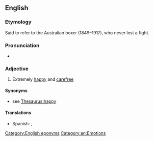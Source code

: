 ==English==

===Etymology===
Said to refer to the Australian boxer {{w|Larry Foley}} (1849–1917), who never lost a fight.

===Pronunciation===
* {{audio|en|En-au-happy as Larry.ogg|Audio (AU)}}

===Adjective===
{{head|en|adjective|head=(as) [[happy]] as [[Larry]]}}

# {{lb|en|simile}} Extremely [[happy]] and [[carefree]]

====Synonyms====
* see [[Thesaurus:happy]]

====Translations====
{{trans-top|etremely happy and carefree}}
{{trans-mid}}
* Spanish: {{t|es|feliz como una perdiz}}, {{t|es|más feliz que una perdiz}}
{{trans-bottom}}

[[Category:English eponyms]]
[[Category:en:Emotions]]